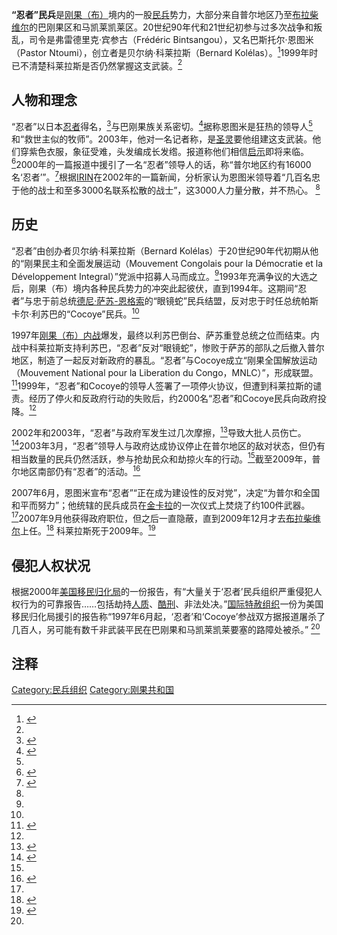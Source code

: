 {{Link style|time=2015-12-11T06:12:39+00:00}}
'''“忍者”民兵'''是[[刚果（布）|刚果（布）]]境内的一股[[民兵|民兵]]势力，大部分来自普尔地区乃至[[布拉柴维尔|布拉柴维尔]]的巴刚果区和马凯莱凯莱区。20世纪90年代和21世纪初参与过多次战争和叛乱，司令是弗雷德里克·宾参古（Frédéric Bintsangou），又名巴斯托尔·恩图米（Pastor Ntoumi），创立者是贝尔纳·科莱拉斯（Bernard Kolélas）。<ref name="profile">{{cite web |url=http://www.irinnews.org/Report.aspx?ReportId=57515 |title=CONGO: Profile of ex-Prime Minister Bernard Kolelas |date=2005-12-09 |publisher=[[:en:IRIN|IRIN]]新闻 |accessdate=2010-01-13 |archive-date=2011-06-11 |archive-url=https://web.archive.org/web/20110611170737/http://www.irinnews.org/Report.aspx?ReportId=57515 |dead-url=no }}</ref>1999年时已不清楚科莱拉斯是否仍然掌握这支武装。<ref name="USCIS"/>

==人物和理念==
“忍者”以日本[[忍者|忍者]]得名，<ref name="peace">{{cite news |title=Congo's Ninja rebels burn weapons and pledge peace |first=Christian |last=Tsoumou |url=http://www.alertnet.org/thenews/newsdesk/L08473674.htm |format= |agency=[[路透社|路透社]] |date=2007-06-08 |accessdate=2010-01-04 |archive-date=2009-08-04 |archive-url=https://web.archive.org/web/20090804102134/http://www.alertnet.org/thenews/newsdesk/L08473674.htm |dead-url=no }}</ref>与巴刚果族关系密切。<ref name="civilians">{{cite web |url=http://www.irinnews.org/report.aspx?reportid=32237 |title=CONGO: Civilians bear brunt of attacks on "Ninja" rebels |date=2003-06-03 |publisher=[[:en:IRIN|IRIN]]新闻 |accessdate=2010-01-08 |archive-date=2010-02-19 |archive-url=https://web.archive.org/web/20100219011750/http://www.irinnews.org/report.aspx?reportid=32237 |dead-url=no }}</ref>据称恩图米是狂热的领导人<ref name="civilians"/>和“救世主似的牧师”。2003年，他对一名记者称，是[[圣灵|圣灵]]要他组建这支武装。他们穿紫色衣服，象征受难，头发编成长发绺。报道称他们相信[[启示|启示]]即将来临。<ref>{{cite news|title=Apocalyptic rebel movement revisits Congo's heart of darkness|url=http://www.guardian.co.uk/world/2003/dec/07/congo.rorycarroll|first=Rory|last=Carroll|newspaper=[[卫报|卫报]]|date=2003-12-07|accessdate=2010-01-08|archive-date=2012-09-11|archive-url=https://web.archive.org/web/20120911020412/http://www.guardian.co.uk/world/2003/dec/07/congo.rorycarroll|dead-url=no}}</ref>2000年的一篇报道中援引了一名“忍者”领导人的话，称“普尔地区约有16000名‘忍者’”。<ref name="USCIS">{{cite web |url=http://www.unhcr.org/refworld/country,,USCIS,,COG,456d621e2,3dedffab4,0.html |title=Republic of Congo (Brazzaville): Information on the human rights situation and the Ninja militia |author=[[美国移民归化局|美国移民归化局]] |date=2000-11-14 |accessdate=2010-01-13 |deadurl=yes |archiveurl=https://web.archive.org/web/20121010075537/http://www.unhcr.org/refworld/country,,USCIS,,COG,456d621e2,3dedffab4,0.html |archivedate=2012-10-10 }}</ref>根据[[:en:IRIN|IRIN]]在2002年的一篇新闻，分析家认为恩图米领导着“几百名忠于他的战士和至多3000名联系松散的战士”，这3000人力量分散，并不热心。 <ref name="civilians"/>

== 历史 ==
“忍者”由创办者贝尔纳·科莱拉斯（Bernard Kolélas）于20世纪90年代初期从他的“刚果民主和全面发展运动（Mouvement Congolais pour la Démocratie et la Développement Integral）”党派中招募人马而成立。<ref name="profile"/>1993年充满争议的大选之后，刚果（布）境内各种民兵势力的冲突此起彼伏，直到1994年。这期间“忍者”与忠于前总统[[德尼·萨苏-恩格索|德尼·萨苏-恩格索]]的“眼镜蛇”民兵结盟，反对忠于时任总统帕斯卡尔·利苏巴的“Cocoye”民兵。<ref name="USCIS"/>

1997年[[刚果共和国内战|刚果（布）内战]]爆发，最终以利苏巴倒台、萨苏重登总统之位而结束。内战中科莱拉斯支持利苏巴，“忍者”反对“眼镜蛇”，惨败于萨苏的部队之后撤入普尔地区，制造了一起反对新政府的暴乱。“忍者”与Cocoye成立“刚果全国解放运动（Mouvement National pour la Liberation du Congo，MNLC）”，形成联盟。<ref>{{cite web |url=http://www.africa.upenn.edu/Hornet/irin_21799.html |title=CONGO-BRAZZAVILLE: Background on militia groups |first=Ali B. |last=Ali-Dinar |date=1999-02-17 |publisher=[[宾夕法尼亚大学|宾夕法尼亚大学]]：非洲研究中心 |accessdate=2010-01-04 |archive-date=2017-12-06 |archive-url=https://web.archive.org/web/20171206235054/http://www.africa.upenn.edu/Hornet/irin_21799.html |dead-url=no }}</ref>1999年，“忍者”和Cocoye的领导人签署了一项停火协议，但遭到科莱拉斯的谴责。经历了停火和反政府行动的失败后，约2000名“忍者”和Cocoye民兵向政府投降。<ref name="USCIS"/> 

2002年和2003年，“忍者”与政府军发生过几次摩擦，<ref name="timeline">{{cite web |url=http://news.bbc.co.uk/2/hi/africa/country_profiles/1076836.stm |title=Timeline: Republic of Congo |date=2009-08-01 |publisher=[[BBC|BBC]]新闻 |accessdate=2010-01-04 |archive-date=2009-09-26 |archive-url=https://web.archive.org/web/20090926162538/http://news.bbc.co.uk/2/hi/africa/country_profiles/1076836.stm |dead-url=no }}</ref>导致大批人员伤亡。<ref>{{cite web |url=http://www.irinnews.org/Report.aspx?ReportId=45904 |title=CONGO: UN warns of "acute humanitarian crisis" in Pool region |date=2003-09-03 |publisher=[[:en:IRIN|IRIN]]新闻 |accessdate=2010-01-04 |archive-date=2011-06-11 |archive-url=https://web.archive.org/web/20110611170706/http://www.irinnews.org/Report.aspx?ReportId=45904 |dead-url=no }}</ref>2003年3月，“忍者”领导人与政府达成协议停止在普尔地区的敌对状态，但仍有相当数量的民兵仍然活跃，参与抢劫民众和劫掠火车的行动。<ref name="peace"/>截至2009年，普尔地区南部仍有“忍者”的活动。<ref>{{cite web |url=http://news.bbc.co.uk/2/hi/africa/country_profiles/1076794.stm |title=Country profile: Republic of Congo |date=2009-08-01 |publisher=[[BBC|BBC]]新闻 |accessdate=2010-01-04 |archive-date=2009-12-31 |archive-url=https://web.archive.org/web/20091231042330/http://news.bbc.co.uk/2/hi/africa/country_profiles/1076794.stm |dead-url=no }}</ref>

2007年6月，恩图米宣布“忍者”“正在成为建设性的反对党”，决定“为普尔和全国和平而努力”；他统辖的民兵成员在[[金卡拉|金卡拉]]的一次仪式上焚烧了约100件武器。<ref name="peace"/>2007年9月他获得政府职位，但之后一直隐蔽，直到2009年12月才去[[布拉柴维尔|布拉柴维尔]]上任。<ref>{{cite web |url=http://www.irinnews.org/Report.aspx?ReportId=87591 |title=In Brief: Former Congolese rebel chief takes up government post |date=2009-12-29 |publisher=[[:en:IRIN|IRIN]]新闻 |accessdate=2010-01-04 |archive-date=2010-02-17 |archive-url=https://web.archive.org/web/20100217100331/http://www.irinnews.org/Report.aspx?ReportId=87591 |dead-url=no }}</ref> 科莱拉斯死于2009年。<ref name="kolelas">{{cite news |title=Congo Ninja leader dies, aged 76 |url=http://news.bbc.co.uk/2/hi/africa/8359087.stm |publisher=[[BBC|BBC]]新闻 |date=2009-11-13 |accessdate=2010-01-04 |archive-date=2019-03-31 |archive-url=https://web.archive.org/web/20190331142921/http://news.bbc.co.uk/2/hi/africa/8359087.stm |dead-url=no }}</ref>

== 侵犯人权状况 ==
根据2000年[[美国移民归化局|美国移民归化局]]的一份报告，有“大量关于‘忍者’民兵组织严重侵犯人权行为的可靠报告……包括劫持[[人质|人质]]、[[酷刑|酷刑]]、非法处决。”[[国际特赦组织|国际特赦组织]]一份为美国移民归化局援引的报告称“1997年6月起，‘忍者’和‘Cocoye’参战双方据报道屠杀了几百人，另可能有数千非武装平民在巴刚果和马凯莱凯莱要塞的路障处被杀。” <ref name="USCIS"/>

==注释==
{{reflist}}

[[Category:民兵组织|Category:民兵组织]]
[[Category:刚果共和国|Category:刚果共和国]]